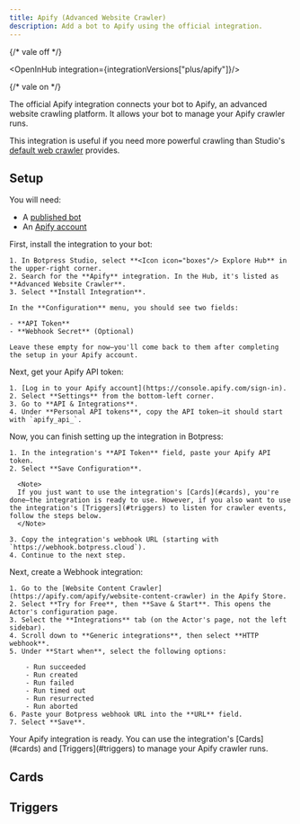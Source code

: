 ```yaml
---
title: Apify (Advanced Website Crawler)
description: Add a bot to Apify using the official integration.
---
```


{/* vale off */}


<OpenInHub integration={integrationVersions["plus/apify"]}/>

{/* vale on */}

The official Apify integration connects your bot to Apify, an advanced website crawling platform. It allows your bot to manage your Apify crawler runs.

This integration is useful if you need more powerful crawling than Studio's [default web crawler](/learn/reference/knowledge-base/add-sources#websites) provides.

## Setup

<Info>
  You will need:

  - A [published bot](/learn/get-started/quick-start)
  - An [Apify account](https://console.apify.com/sign-up)
</Info>

<Steps>
  <Step title="Install the integration in Botpress">
    First, install the integration to your bot:

    1. In Botpress Studio, select **<Icon icon="boxes"/> Explore Hub** in the upper-right corner.
    2. Search for the **Apify** integration. In the Hub, it's listed as **Advanced Website Crawler**.
    3. Select **Install Integration**.

    In the **Configuration** menu, you should see two fields:

    - **API Token**
    - **Webhook Secret** (Optional)

    Leave these empty for now—you'll come back to them after completing the setup in your Apify account.
  </Step>
  <Step title="Get your Apify API token">
    Next, get your Apify API token:

    1. [Log in to your Apify account](https://console.apify.com/sign-in).
    2. Select **Settings** from the bottom-left corner.
    3. Go to **API & Integrations**.
    4. Under **Personal API tokens**, copy the API token—it should start with `apify_api_`.

  </Step>
  <Step title="Configure the integration in Botpress">
    Now, you can finish setting up the integration in Botpress:

    1. In the integration's **API Token** field, paste your Apify API token.
    2. Select **Save Configuration**.

      <Note>
      If you just want to use the integration's [Cards](#cards), you're done—the integration is ready to use. However, if you also want to use the integration's [Triggers](#triggers) to listen for crawler events, follow the steps below.
      </Note>

    3. Copy the integration's webhook URL (starting with `https://webhook.botpress.cloud`).
    4. Continue to the next step.
  </Step>
  <Step title="Configure your Apify webhook (Optional)">
    Next, create a Webhook integration:

    1. Go to the [Website Content Crawler](https://apify.com/apify/website-content-crawler) in the Apify Store.
    2. Select **Try for Free**, then **Save & Start**. This opens the Actor's configuration page.
    3. Select the **Integrations** tab (on the Actor's page, not the left sidebar).
    4. Scroll down to **Generic integrations**, then select **HTTP webhook**.
    5. Under **Start when**, select the following options:

        - Run succeeded
        - Run created
        - Run failed
        - Run timed out
        - Run resurrected
        - Run aborted
    6. Paste your Botpress webhook URL into the **URL** field.
    7. Select **Save**.
  </Step>
</Steps>

<Check>
  Your Apify integration is ready. You can use the integration's [Cards](#cards) and [Triggers](#triggers) to manage your Apify crawler runs.
</Check>

## Cards

<Cards />

## Triggers

<Triggers />
